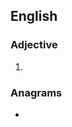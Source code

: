 ==English==

===Adjective===
{{head|en|adjective superlative form}}

# {{en-superlative of|agile}}

===Anagrams===
* {{anagrams|en|Glasite|aiglets|ligates|siltage}}